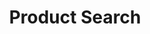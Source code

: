 ---
title: "Product Search"
description: "Endpoint to search for products."
openapi: 'GET /v1/search'
--- 